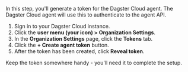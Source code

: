 In this step, you'll generate a token for the Dagster Cloud agent. The Dagster Cloud agent will use this to authenticate to the agent API.

1. Sign in to your Dagster Cloud instance.
2. Click the **user menu (your icon) > Organization Settings**.
3. In the **Organization Settings** page, click the **Tokens** tab.
4. Click the **+ Create agent token** button.
5. After the token has been created, click **Reveal token**.

Keep the token somewhere handy - you'll need it to complete the setup.
